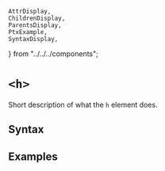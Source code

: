     AttrDisplay,
    ChildrenDisplay,
    ParentsDisplay,
    PtxExample,
    SyntaxDisplay,
} from "../../../components";

# `<h>`

Short description of what the `h` element does.

## Syntax

<SyntaxDisplay name="h" />

## Examples

    
